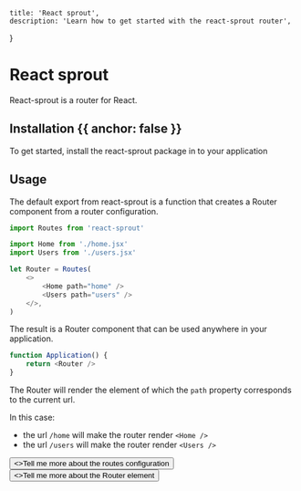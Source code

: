 
	title: 'React sprout',
	description: 'Learn how to get started with the react-sprout router',
}

<HeroPattern />

# React sprout

React-sprout is a router for React.

## Installation {{ anchor: false }}

To get started, install the react-sprout package in to your application

## Usage

The default export from react-sprout is a function that creates a Router component from a router configuration.

```javascript
import Routes from 'react-sprout'

import Home from './home.jsx'
import Users from './users.jsx'

let Router = Routes(
	<>
		<Home path="home" />
		<Users path="users" />
	</>,
)
```

The result is a Router component that can be used anywhere in your application.

```javascript
function Application() {
	return <Router />
}
```

The Router will render the element of which the `path` property corresponds to the current url.

In this case:

- the url `/home` will make the router render `<Home />`
- the url `/users` will make the router render `<Users />`

<div className="not-prose flex flex-col items-start">
	<Button href="/guides/routes" variant="text" arrow="right">
		<>Tell me more about the routes configuration</>
	</Button>
	<Button href="/components/router" variant="text" arrow="right">
		<>Tell me more about the Router element</>
	</Button>
</div>
